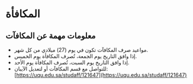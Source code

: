 
# المكافأة

<RewardCountdown />

## معلومات مهمة عن المكافآت

- مواعيد صرف المكافآت تكون في يوم (27) ميلادي من كل شهر.
- إذا وافق التاريخ يوم الجمعة، تُصرف المكافأة يوم الخميس.
- إذا وافق التاريخ يوم السبت، تُصرف المكافأة يوم الأحد.
- للتواصل مع قسم المكافآت أو لتعديل الآيبان: [https://uqu.edu.sa/studaff/121647](https://uqu.edu.sa/studaff/121647)

